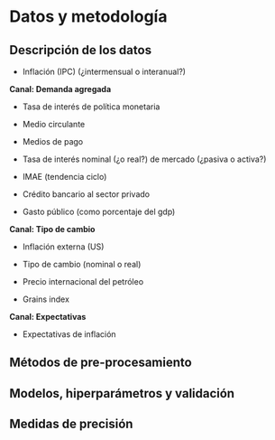 # Datos y metodología

## Descripción de los datos

-   Inflación (IPC) (¿intermensual o interanual?)

**Canal: Demanda agregada**

-   Tasa de interés de política monetaria

-   Medio circulante

-   Medios de pago

-   Tasa de interés nominal (¿o real?) de mercado (¿pasiva o activa?)

-   IMAE (tendencia ciclo)

-   Crédito bancario al sector privado

-   Gasto público (como porcentaje del gdp)

**Canal: Tipo de cambio**

-   Inflación externa (US)

-   Tipo de cambio (nominal o real)

-   Precio internacional del petróleo

-   Grains index

**Canal: Expectativas**

-   Expectativas de inflación

## Métodos de pre-procesamiento

## Modelos, hiperparámetros y validación

## Medidas de precisión
